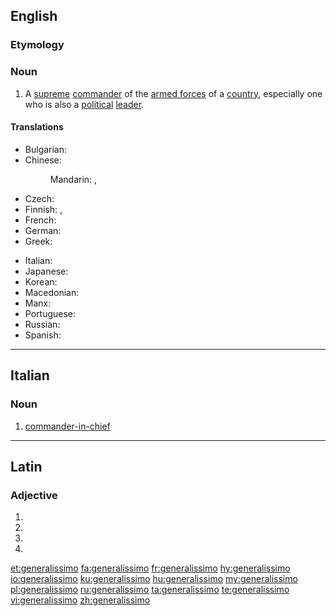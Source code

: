 {{also|generalíssimo}}
==English==
{{wikipedia}}

===Etymology===
{{etyl|it|en}}

===Noun===
{{en-noun}}

# {{lb|en|military}} A [[supreme]] [[commander]] of the [[armed forces]] of a [[country]], especially one who is also a [[political]] [[leader]].

====Translations====
{{trans-top|supreme commander}}
* Bulgarian: {{t|bg|генералисимус|m|tr=generalísimus}}
* Chinese:
*: Mandarin: {{t+|cmn|大元帥|sc=Hani}}, {{t+|cmn|大元帅|tr=dàyuánshuài|sc=Hani}}
* Czech: {{t|cs|generalissimus|m}}
* Finnish: {{t|fi|generalissimo}}, {{t+|fi|generalissimus}}
* French: {{t+|fr|généralissime|m}}
* German: {{t|de|Generalissimus|m}}
* Greek: {{t+|el|αρχιστράτηγος|m}}
{{trans-mid}}
* Italian: {{t|it|generalissimo|m}}
* Japanese: {{t+|ja|総統|tr=そうとう, sōtō}}
* Korean: {{t|ko|총통|sc=Hang}}
* Macedonian: {{t|mk|генералисимус|m|tr=generalísimus}}
* Manx: {{t|gv|ard-chionfenee|m}}
* Portuguese: {{t+|pt|generalíssimo|m}}
* Russian: {{t+|ru|генерали́ссимус|m}}
* Spanish: {{t+|es|generalísimo|m}}
{{trans-bottom}}

----

==Italian==

===Noun===
{{it-noun|m}}

# [[commander-in-chief]]

----

==Latin==

===Adjective===
{{la-adj-form|generālissimō}}

# {{inflection of|generālissimus||dat|m|s|lang=la}}
# {{inflection of|generālissimus||dat|n|s|lang=la}}
# {{inflection of|generālissimus||abl|m|s|lang=la}}
# {{inflection of|generālissimus||abl|n|s|lang=la}}

[[et:generalissimo]]
[[fa:generalissimo]]
[[fr:generalissimo]]
[[hy:generalissimo]]
[[io:generalissimo]]
[[ku:generalissimo]]
[[hu:generalissimo]]
[[my:generalissimo]]
[[pl:generalissimo]]
[[ru:generalissimo]]
[[ta:generalissimo]]
[[te:generalissimo]]
[[vi:generalissimo]]
[[zh:generalissimo]]